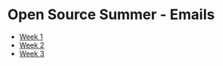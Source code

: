 # Open Source Summer - Emails

- [Week 1](./emails/week1)
- [Week 2](https://os-ucsd.github.io/OSS-Week2.html) 
- [Week 3](./emails/week3)
